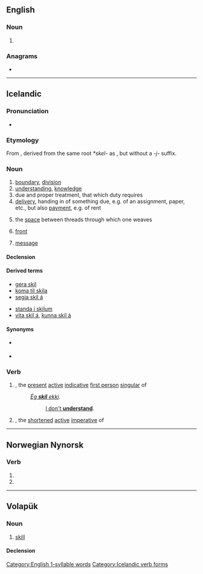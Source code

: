 ==English==

===Noun===
{{en-noun|~}}

# {{obsolete spelling of|skill|lang=en}}

===Anagrams===
* {{anagrams|en|Kils|Lisk|Silk|ilks|silk}}

[[Category:English 1-syllable words]]

----

==Icelandic==

===Pronunciation===
* {{IPA|/scɪːl/|lang=is}}
*: {{rhymes|ɪːl|lang=is}}

===Etymology===
From {{etyl|non|is}} {{m|non|skil}}, derived from the same root ''*skel-'' as {{m|is|skilja||to separate, to understand}}, but without a ''-j-'' suffix.

===Noun===
{{head|is|noun|g=n-p}}

# [[boundary]], [[division]]
# [[understanding]], [[knowledge]]
# due and proper treatment, that which duty requires
# [[delivery]], handing in of something due, e.g. of an assignment, paper, etc., but also [[payment]], e.g. of rent
# {{lb|is|weaving}} the [[space]] between threads through which one weaves
# {{lb|is|meteorology}} [[front]] {{gloss|transition zone between airmasses}}
# [[message]]

====Declension====
{{is-decl-noun-n-s|sk|i|l|sg=-}}

====Derived terms====
{{der-top}}
* [[gera skil]]
* [[koma til skila]]
* [[segja skil á]]
{{der-mid}}
* [[standa í skilum]]
* [[vita skil á]], [[kunna skil á]]
{{der-bottom}}

====Synonyms====
* {{sense|boundary}} {{l|is|mörk}}
* {{sense|knowledge}} {{l|is|þekking}}

===Verb===
{{head|is|verb forms}}

# {{m|is|skil||I understand}}, the [[present]] [[active]] [[indicative]] [[first person]] [[singular]] of {{m|is|skilja||to understand}}
#: ''[[ég skil ekki|Ég '''skil''' ekki]].''
#:: [[I don't understand|I don't '''understand''']].
# {{m|is|skil||understand!}}, the [[shortened]] [[active]] [[imperative]] of {{m|is|skilja||to understand}}

[[Category:Icelandic verb forms]]

----

==Norwegian Nynorsk==

===Verb===
{{nn-verb-form}}

# {{nn-verb-form of|present tense|skilj}}
# {{nn-verb-form of|imperative|skilj}}

----

==Volapük==

===Noun===
{{vo-noun}}

# [[skill]]

====Declension====
{{vo-decl-noun}}